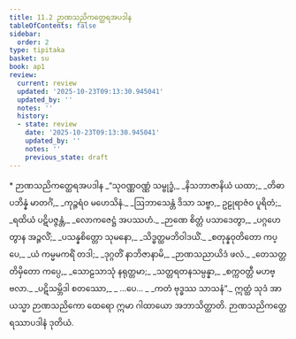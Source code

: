 ```yaml
---
title: 11.2 ဉာဏသညိကတ္ထေရအပဒါန
tableOfContents: false
sidebar:
  order: 2
type: tipitaka
basket: su
book: ap1
review:
  current: review
  updated: '2025-10-23T09:13:30.945041'
  updated_by: ''
  notes: ''
  history:
  - state: review
    date: '2025-10-23T09:13:30.945041'
    updated_by: ''
    notes: ''
    previous_state: draft
---
```



<ReviewStatus review={frontmatter.review} showDetails={true} />

<HypothesisAnnotation frontmatter={frontmatter} />

<DynamicBreadcrumb />

<Paragraph type="center" book="ap1">
* ဉာဏသညိကတ္ထေရအပဒါန
</Paragraph>

<Division number="7" book="ap1" e="ch" v="20" p="154">

<Paragraph number="1860" type="verses" book="ap1">
_“သုဝဏ္ဏဝဏ္ဏံ သမ္ဗုဒ္ဓံ,_  
_နိသဘာဇာနိယံ ယထာ;_  
_တိဓာပဘိန္နံ မာတင်္ဂံ,_  
_ကုဉ္ဇရံဝ မဟေသိနံ._  

</Paragraph>

</Division>
<Division number="8" book="ap1" e="ch" v="20" p="154">

<Paragraph number="1861" type="verses" book="ap1">
_ဩဘာသေန္တံ ဒိသာ သဗ္ဗာ,_  
ဥဠုရာဇံဝ ပူရိတံ;_  
_ရထိယံ ပဋိပဇ္ဇန္တံ,_  
_လောကဇေဋ္ဌံ အပဿဟံ._  

</Paragraph>

</Division>
<Division number="9" book="ap1" e="ch" v="20" p="155">

<Paragraph number="1862" type="verses" book="ap1">
_ဉာဏေ စိတ္တံ ပသာဒေတွာ,_  
_ပဂ္ဂဟေတွာန အဉ္ဇလိံ;_  
_ပသန္နစိတ္တော သုမနော,_  
_သိဒ္ဓတ္ထမဘိဝါဒယိံ._  

</Paragraph>

</Division>
<Division number="10" book="ap1" e="ch" v="20" p="155">

<Paragraph number="1863" type="verses" book="ap1">
_စတုန္နဝုတိတော ကပ္ပေ,_  
_ယံ ကမ္မမကရိံ တဒါ;_  
_ဒုဂ္ဂတိံ နာဘိဇာနာမိ,_  
_ဉာဏသညာယိဒံ ဖလံ._  

</Paragraph>

</Division>
<Division number="11" book="ap1" e="ch" v="20" p="155">

<Paragraph number="1864" type="verses" book="ap1">
_တေသတ္တတိမှိတော ကပ္ပေ,_  
_သောဠသာသုံ နရုတ္တမာ;_  
_သတ္တရတနသမ္ပန္နာ,_  
_စက္ကဝတ္တီ မဟဗ္ဗလာ._  

</Paragraph>

</Division>
<Division number="12" book="ap1" e="ch" v="20" p="155">

<Paragraph number="1865" type="verses" book="ap1">
_ပဋိသမ္ဘိဒါ စတဿော,_  
_ …ပေ… _  
_ကတံ ဗုဒ္ဓဿ သာသနံ”._  

</Paragraph>

<Paragraph number="1866" book="ap1">
ဣတ္ထံ သုဒံ အာယသ္မာ ဉာဏသညိကော ထေရော ဣမာ ဂါထာယော အဘာသိတ္ထာတိ.

</Paragraph>
</Division>

<Paragraph number="1867" type="center" book="ap1">
ဉာဏသညိကတ္ထေရဿာပဒါနံ ဒုတိယံ.
</Paragraph>